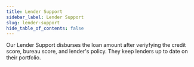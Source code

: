 ```yaml
---
title: Lender Support
sidebar_label: Lender Support
slug: lender-support
hide_table_of_contents: false
---
```


Our Lender Support disburses the loan amount after veriyfying the credit score, bureau score, and lender's policy. They keep lenders up to date on their portfolio.